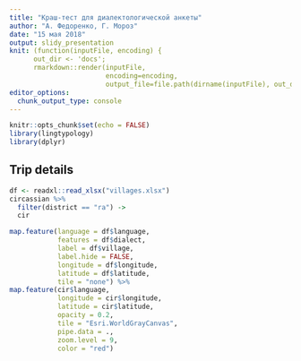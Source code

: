 ```yaml
---
title: "Краш-тест для диалектологической анкеты"
author: "А. Федоренко, Г. Мороз"
date: "15 мая 2018"
output: slidy_presentation
knit: (function(inputFile, encoding) { 
      out_dir <- 'docs';
      rmarkdown::render(inputFile,
                        encoding=encoding, 
                        output_file=file.path(dirname(inputFile), out_dir, 'index.html')) })
editor_options: 
  chunk_output_type: console
---
```


```r
knitr::opts_chunk$set(echo = FALSE)
library(lingtypology)
library(dplyr)
```

## Trip details
```r
df <- readxl::read_xlsx("villages.xlsx")
circassian %>% 
  filter(district == "ra") ->
  cir

map.feature(language = df$language,
            features = df$dialect,
            label = df$village,
            label.hide = FALSE,
            longitude = df$longitude,
            latitude = df$latitude,
            tile = "none") %>% 
map.feature(cir$language,
            longitude = cir$longitude,
            latitude = cir$latitude,
            opacity = 0.2,
            tile = "Esri.WorldGrayCanvas",
            pipe.data = .,
            zoom.level = 9,
            color = "red")
```


